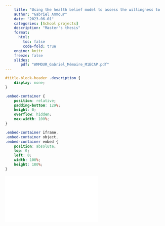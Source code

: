 ```yaml
---
    title: "Using the health belief model to assess the willingness to pay for urban heat island mitigation measures : The case of a Miyawaki micro-forest in Nantes"
    author: "Gabriel Ammour" 
    date: "2023-06-01"
    categories: [School projects]
    description: "Master's thesis"
    format: 
      html: 
        toc: false
        code-fold: true
    engine: knitr
    freeze: false    
    slides:
       pdf: "AMMOUR_Gabriel_Mémoire_M1ECAP.pdf"
---
```


```css
#title-block-header .description {
    display: none;
}
```

```css
.embed-container {
    position: relative;
    padding-bottom: 129%;
    height: 0;
    overflow: hidden;
    max-width: 100%;
}

.embed-container iframe,
.embed-container object,
.embed-container embed {
    position: absolute;
    top: 0;
    left: 0;
    width: 100%;
    height: 100%;
}
```

```{=html}
<div class="embed-container">
  <iframe src="`r rmarkdown::metadata$slides$pdf`" style="border: 0.5px"></iframe>
</div>
```
